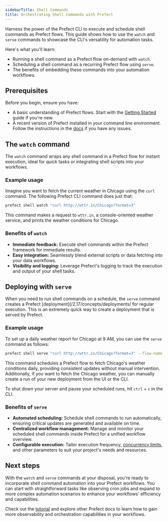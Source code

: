 ```yaml
---
sidebarTitle: Shell Commands
title: Orchestrating Shell Commands with Prefect
---
```


Harness the power of the Prefect CLI to execute and schedule shell commands as Prefect flows. This guide shows how to use the `watch` and `serve` commands to showcase the CLI's versatility for automation tasks.

Here's what you'll learn:

- Running a shell command as a Prefect flow on-demand with `watch`.
- Scheduling a shell command as a recurring Prefect flow using `serve`.
- The benefits of embedding these commands into your automation workflows.

## Prerequisites
Before you begin, ensure you have:

- A basic understanding of Prefect flows. Start with the [Getting Started](/2.17/getting-started/quickstart/) guide if you're new.
- A recent version of Prefect installed in your command line environment. Follow the instructions in the [docs](/2.17/getting-started/installation/) if you have any issues.

## The `watch` command
The `watch` command wraps any shell command in a Prefect flow for instant execution, ideal for quick tasks or integrating shell scripts into your workflows.

### Example usage
Imagine you want to fetch the current weather in Chicago using the `curl` command. The following Prefect CLI command does just that:

```bash
prefect shell watch "curl http://wttr.in/Chicago?format=3"
```

This command makes a request to `wttr.in`, a console-oriented weather service, and prints the weather conditions for Chicago.

### Benefits of `watch`
- **Immediate feedback:** Execute shell commands  within the Prefect framework for immediate results.
- **Easy integration:** Seamlessly blend external scripts or data fetching into your data workflows.
- **Visibility and logging:** Leverage Prefect's logging to track the execution and output of your shell tasks.

## Deploying with `serve`
When you need to run shell commands on a schedule, the `serve` command creates a Prefect [deployment](/2.17/concepts/deployments/ for regular execution. This is an extremely quick way to create a deployment that is served by Prefect.

### Example usage
To set up a daily weather report for Chicago at 9 AM, you can use the `serve` command as follows:

```bash
prefect shell serve "curl http://wttr.in/Chicago?format=3" --flow-name "Daily Chicago Weather Report" --cron-schedule "0 9 * * *" --deployment-name "Chicago Weather"
```

This command schedules a Prefect flow to fetch Chicago's weather conditions daily, providing consistent updates without manual intervention. Additionally, if you want to fetch the Chicago weather, you can manually create a run of your new deployment from the UI or the CLI.

To shut down your server and pause your scheduled runs, hit `ctrl` + `c` in the CLI.

### Benefits of `serve`
- **Automated scheduling:** Schedule shell commands to run automatically, ensuring critical updates are generated and available on time.
- **Centralized workflow management:** Manage and monitor your scheduled shell commands inside Prefect for a unified workflow overview.
- **Configurable execution:** Tailor execution frequency, [concurrency limits](/2.17/guides/global-concurrency-limits/), and other parameters to suit your project's needs and resources.

## Next steps
With the `watch` and `serve` commands at your disposal, you're ready to incorporate shell command automation into your Prefect workflows. You can start with straightforward tasks like observing cron jobs and expand to more complex automation scenarios to enhance your workflows' efficiency and capabilities.

Check out the [tutorial](/2.17/tutorial/) and explore other Prefect docs to learn how to gain more observability and orchestration capabilities in your workflows. 
